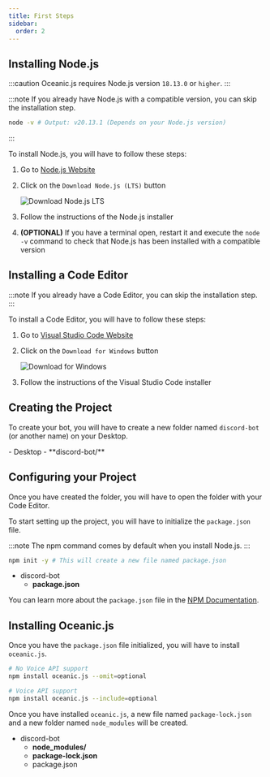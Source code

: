 ```yaml
---
title: First Steps
sidebar:
  order: 2
---
```



## Installing Node.js

:::caution
Oceanic.js requires Node.js version `18.13.0` or `higher`.
:::

:::note
If you already have Node.js with a compatible version, you can skip the installation step.

```bash title="Checking your Node.js version" frame="terminal"
node -v # Output: v20.13.1 (Depends on your Node.js version)
```

:::

To install Node.js, you will have to follow these steps:

<Steps>

1. Go to [Node.js Website](https://nodejs.org/)

2. Click on the `Download Node.js (LTS)` button

   ![Download Node.js LTS](../../../assets/images/first-steps/DownloadNodeJsButton.webp)

3. Follow the instructions of the Node.js installer

4. **(OPTIONAL)** If you have a terminal open, restart it and execute the `node -v` command to check that Node.js has been installed with a compatible version

</Steps>

## Installing a Code Editor

:::note
If you already have a Code Editor, you can skip the installation step.
:::

To install a Code Editor, you will have to follow these steps:

<Steps>

1. Go to [Visual Studio Code Website](https://code.visualstudio.com/)

2. Click on the `Download for Windows` button

   ![Download for Windows](../../../assets/images/first-steps/DownloadForWindowsButton.webp)

3. Follow the instructions of the Visual Studio Code installer

</Steps>

## Creating the Project

To create your bot, you will have to create a new folder named `discord-bot` (or another name) on your Desktop.

<FileTree>
- Desktop
  - **discord-bot/**

</FileTree>

## Configuring your Project

Once you have created the folder, you will have to open the folder with your Code Editor.

To start setting up the project, you will have to initialize the `package.json` file.

:::note
The npm command comes by default when you install Node.js.
:::

```bash title="Initializing the package.json file" frame="terminal"
npm init -y # This will create a new file named package.json
```

<FileTree>

- discord-bot
  - **package.json**

</FileTree>

You can learn more about the `package.json` file in the [NPM Documentation](https://docs.npmjs.com/cli/v10/configuring-npm/package-json).

## Installing Oceanic.js

Once you have the `package.json` file initialized, you will have to install `oceanic.js`.

```bash title="Installing Oceanic.js" frame="terminal" "No Voice"
# No Voice API support
npm install oceanic.js --omit=optional

# Voice API support
npm install oceanic.js --include=optional
```

Once you have installed `oceanic.js`, a new file named `package-lock.json` and a new folder named `node_modules` will be created.

<FileTree>

- discord-bot
  - **node_modules/**
  - **package-lock.json**
  - package.json

</FileTree>
